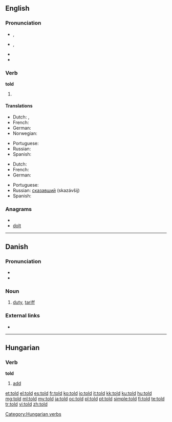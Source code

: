 ==English==

{{rank|world|thing|set|196|told|both|having|look}}

===Pronunciation===
* {{a|RP}} {{IPA|/təʊld/}}, {{SAMPA|/t@Uld/}}
* {{a|US}} {{IPA|/toʊld/}}, {{SAMPA|/toUld/}}
* {{audio|en-us-told.ogg|Audio (US)}}
* {{rhymes|əʊld}}

===Verb===
'''told'''

# {{past of|[[tell]]}}

====Translations====
{{trans-top|simple past tense}}
* Dutch: {{t-|nl|vertelde}}, {{t-|nl|vertelden}}
* French: {{t+|fr|dit|alt=a dit}}
* German: {{t+|de|sagte}}
* Norwegian: {{t|no|fortalte}}
{{trans-mid}}
* Portuguese: {{t+|pt|disse}}
* Russian: {{t+|ru|сказал|tr=skazál}}
* Spanish: {{t-|es|dijo}}
{{trans-bottom}}

{{trans-top|past participle}}
* Dutch: {{t+|nl|verteld}}
* French: {{t+|fr|dit}}
* German: {{t+|de|gesagt}}
{{trans-mid}}
* Portuguese: {{t+|pt|dito}}
* Russian: [[сказавший]] (skazávšij)
* Spanish: {{t-|es|dicho}}
{{trans-bottom}}

===Anagrams===
* {{alphagram|dlot}}
* [[dolt#English|dolt]]

----

==Danish==

===Pronunciation===
* {{IPA|/tɔl/|[tˢʌlˀ]|lang=da}}
* {{homophones|tolv|lang=da}}

===Noun===
{{da-noun|en|-}}

# [[duty]], [[tariff]] {{gloss|tax placed on imports or exports}}

===External links===
* {{pedialite|lang=da}}

----

==Hungarian==

===Verb===
'''told'''

# [[add]]

[[Category:Hungarian verbs]]

[[et:told]]
[[el:told]]
[[es:told]]
[[fr:told]]
[[ko:told]]
[[io:told]]
[[it:told]]
[[kk:told]]
[[ku:told]]
[[hu:told]]
[[mg:told]]
[[ml:told]]
[[my:told]]
[[ja:told]]
[[oc:told]]
[[pl:told]]
[[pt:told]]
[[simple:told]]
[[fi:told]]
[[te:told]]
[[tr:told]]
[[vi:told]]
[[zh:told]]